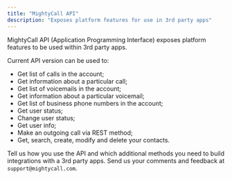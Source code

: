 ```yaml
---
title: "MightyCall API"
description: "Exposes platform features for use in 3rd party apps"
---
```

MightyCall API (Application Programming Interface) exposes platform features to be used within 3rd party apps.

Current API version can be used to:

*   Get list of calls in the account;
*   Get information about a particular call;
*   Get list of voicemails in the account;
*   Get information about a particular voicemail;
*   Get list of business phone numbers in the account;
*   Get user status;
*   Change user status;
*   Get user info;
*   Make an outgoing call via REST method;
*   Get, search, create, modify and delete your contacts.

Tell us how you use the API and which additional methods you need to build integrations with a 3rd party apps. Send us your comments and feedback at `support@mightycall.com`.